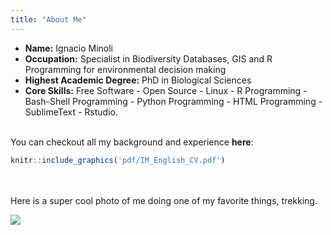 ```yaml
---
title: "About Me"
---
```


- __Name:__ Ignacio Minoli
- __Occupation:__ Specialist in Biodiversity Databases, GIS and R Programming for environmental decision making
- __Highest Academic Degree:__ PhD in Biological Sciences
- __Core Skills:__ Free Software - Open Source - Linux - R Programming - Bash-Shell Programming - Python Programming - HTML Programming - SublimeText - Rstudio.

<br>
You can checkout all my background and experience <b>here</b>:
<br>

```r
knitr::include_graphics('pdf/IM_English_CV.pdf')
```

<br>
<br>
Here is a super cool photo of me doing one of my favorite things, trekking. 

![](images/foto_perfil_1.jpg)


<!-- # ```{r echo=FALSE} -->
<!-- # # a single file, list or directory. https://bookdown.org/yihui/rmarkdown-cookbook/embed-file.html -->
<!-- # xfun::embed_file("pdf/IM_English_CV.pdf") -->
<!-- # ``` -->
<!-- #  -->
<!-- # Or here # https://community.rstudio.com/t/how-to-link-to-a-file-from-an-included-markdown-document-in-a-shiny-app/45907/2 -->
<!-- #  -->
<!-- # ![](pdf/IM_English_CV.pdf) -->